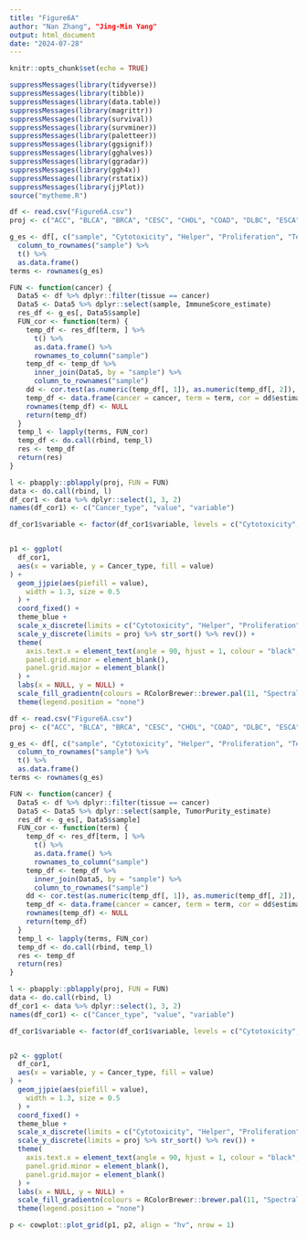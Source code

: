 ---
title: "Figure6A"
author: "Nan Zhang", "Jing-Min Yang"
output: html_document
date: "2024-07-28"
---

```{r setup, include=FALSE}
knitr::opts_chunk$set(echo = TRUE)
```

```{r}
suppressMessages(library(tidyverse))
suppressMessages(library(tibble))
suppressMessages(library(data.table))
suppressMessages(library(magrittr))
suppressMessages(library(survival))
suppressMessages(library(survminer))
suppressMessages(library(paletteer))
suppressMessages(library(ggsignif))
suppressMessages(library(gghalves))
suppressMessages(library(ggradar))
suppressMessages(library(ggh4x))
suppressMessages(library(rstatix))
suppressMessages(library(jjPlot))
source("mytheme.R")

df <- read.csv("Figure6A.csv")
proj <- c("ACC", "BLCA", "BRCA", "CESC", "CHOL", "COAD", "DLBC", "ESCA", "GBM", "HNSC", "KICH", "KIRC", "KIRP", "LAML", "LGG", "LIHC", "LUAD", "LUSC", "MESO", "OV", "PAAD", "PCPG", "PRAD", "READ", "SARC", "SKCM", "STAD", "TGCT", "THCA", "THYM", "UCEC", "UCS", "UVM")

g_es <- df[, c("sample", "Cytotoxicity", "Helper", "Proliferation", "Terminal_exhaustion")] %>%
  column_to_rownames("sample") %>%
  t() %>%
  as.data.frame()
terms <- rownames(g_es)

FUN <- function(cancer) {
  Data5 <- df %>% dplyr::filter(tissue == cancer)
  Data5 <- Data5 %>% dplyr::select(sample, ImmuneScore_estimate)
  res_df <- g_es[, Data5$sample]
  FUN_cor <- function(term) {
    temp_df <- res_df[term, ] %>%
      t() %>%
      as.data.frame() %>%
      rownames_to_column("sample")
    temp_df <- temp_df %>%
      inner_join(Data5, by = "sample") %>%
      column_to_rownames("sample")
    dd <- cor.test(as.numeric(temp_df[, 1]), as.numeric(temp_df[, 2]), method = "spearman")
    temp_df <- data.frame(cancer = cancer, term = term, cor = dd$estimate)
    rownames(temp_df) <- NULL
    return(temp_df)
  }
  temp_l <- lapply(terms, FUN_cor)
  temp_df <- do.call(rbind, temp_l)
  res <- temp_df
  return(res)
}

l <- pbapply::pblapply(proj, FUN = FUN)
data <- do.call(rbind, l)
df_cor1 <- data %>% dplyr::select(1, 3, 2)
names(df_cor1) <- c("Cancer_type", "value", "variable")

df_cor1$variable <- factor(df_cor1$variable, levels = c("Cytotoxicity", "Helper", "Proliferation", "Terminal_exhaustion"))


p1 <- ggplot(
  df_cor1,
  aes(x = variable, y = Cancer_type, fill = value)
) +
  geom_jjpie(aes(piefill = value),
    width = 1.3, size = 0.5
  ) +
  coord_fixed() +
  theme_blue +
  scale_x_discrete(limits = c("Cytotoxicity", "Helper", "Proliferation", "Terminal_exhaustion")) +
  scale_y_discrete(limits = proj %>% str_sort() %>% rev()) +
  theme(
    axis.text.x = element_text(angle = 90, hjust = 1, colour = "black", size = 12),
    panel.grid.minor = element_blank(),
    panel.grid.major = element_blank()
  ) +
  labs(x = NULL, y = NULL) +
  scale_fill_gradientn(colours = RColorBrewer::brewer.pal(11, "Spectral") %>% rev(), limits = c(-1, 1)) +
  theme(legend.position = "none")

df <- read.csv("Figure6A.csv")
proj <- c("ACC", "BLCA", "BRCA", "CESC", "CHOL", "COAD", "DLBC", "ESCA", "GBM", "HNSC", "KICH", "KIRC", "KIRP", "LAML", "LGG", "LIHC", "LUAD", "LUSC", "MESO", "OV", "PAAD", "PCPG", "PRAD", "READ", "SARC", "SKCM", "STAD", "TGCT", "THCA", "THYM", "UCEC", "UCS", "UVM")

g_es <- df[, c("sample", "Cytotoxicity", "Helper", "Proliferation", "Terminal_exhaustion")] %>%
  column_to_rownames("sample") %>%
  t() %>%
  as.data.frame()
terms <- rownames(g_es)

FUN <- function(cancer) {
  Data5 <- df %>% dplyr::filter(tissue == cancer)
  Data5 <- Data5 %>% dplyr::select(sample, TumorPurity_estimate)
  res_df <- g_es[, Data5$sample]
  FUN_cor <- function(term) {
    temp_df <- res_df[term, ] %>%
      t() %>%
      as.data.frame() %>%
      rownames_to_column("sample")
    temp_df <- temp_df %>%
      inner_join(Data5, by = "sample") %>%
      column_to_rownames("sample")
    dd <- cor.test(as.numeric(temp_df[, 1]), as.numeric(temp_df[, 2]), method = "spearman")
    temp_df <- data.frame(cancer = cancer, term = term, cor = dd$estimate)
    rownames(temp_df) <- NULL
    return(temp_df)
  }
  temp_l <- lapply(terms, FUN_cor)
  temp_df <- do.call(rbind, temp_l)
  res <- temp_df
  return(res)
}

l <- pbapply::pblapply(proj, FUN = FUN)
data <- do.call(rbind, l)
df_cor1 <- data %>% dplyr::select(1, 3, 2)
names(df_cor1) <- c("Cancer_type", "value", "variable")

df_cor1$variable <- factor(df_cor1$variable, levels = c("Cytotoxicity", "Helper", "Proliferation", "Terminal_exhaustion"))


p2 <- ggplot(
  df_cor1,
  aes(x = variable, y = Cancer_type, fill = value)
) +
  geom_jjpie(aes(piefill = value),
    width = 1.3, size = 0.5
  ) +
  coord_fixed() +
  theme_blue +
  scale_x_discrete(limits = c("Cytotoxicity", "Helper", "Proliferation", "Terminal_exhaustion")) +
  scale_y_discrete(limits = proj %>% str_sort() %>% rev()) +
  theme(
    axis.text.x = element_text(angle = 90, hjust = 1, colour = "black", size = 12),
    panel.grid.minor = element_blank(),
    panel.grid.major = element_blank()
  ) +
  labs(x = NULL, y = NULL) +
  scale_fill_gradientn(colours = RColorBrewer::brewer.pal(11, "Spectral") %>% rev(), limits = c(-1, 1)) +
  theme(legend.position = "none")

p <- cowplot::plot_grid(p1, p2, align = "hv", nrow = 1)
```
